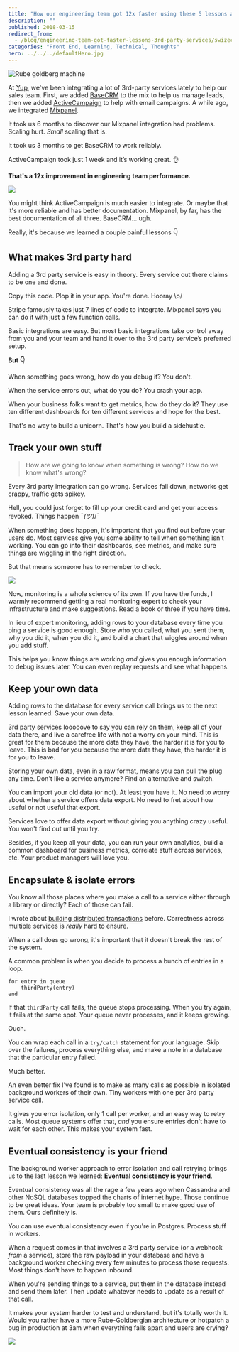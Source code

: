 ```yaml
---
title: "How our engineering team got 12x faster using these 5 lessons about integrating 3rd-party services"
description: ""
published: 2018-03-15
redirect_from:
  - /blog/engineering-team-got-faster-lessons-3rd-party-services/swizec/8283
categories: "Front End, Learning, Technical, Thoughts"
hero: ../../../defaultHero.jpg
---
```


![Rube goldberg machine](./img/media-mYqaRkXyoGbcY-giphy.gif)

At [Yup](https://www.yup.com), we've been integrating a lot of 3rd-party services lately to help our sales team. First, we added [BaseCRM](https://getbase.com/) to the mix to help us manage leads, then we added [ActiveCampaign](https://www.activecampaign.com/) to help with email campaigns. A while ago, we integrated [Mixpanel](https://mixpanel.com/).

It took us 6 months to discover our Mixpanel integration had problems. Scaling hurt. _Small_ scaling that is.

It took us 3 months to get BaseCRM to work reliably.

ActiveCampaign took just 1 week and it’s working great. 👌

**That's a 12x improvement in engineering team performance.**

![](./img/media-CDJo4EgHwbaPS-giphy.gif)

You might think ActiveCampaign is much easier to integrate. Or maybe that it's more reliable and has better documentation. Mixpanel, by far, has the best documentation of all three. BaseCRM… ugh.

Really, it's because we learned a couple painful lessons 👇

## What makes 3rd party hard

Adding a 3rd party service is easy in theory. Every service out there claims to be one and done.

Copy this code. Plop it in your app. You're done. Hooray \\o/

Stripe famously takes just 7 lines of code to integrate. Mixpanel says you can do it with just a few function calls.

Basic integrations are easy. But most basic integrations take control away from you and your team and hand it over to the 3rd party service’s preferred setup.

**But 👇**

When something goes wrong, how do you debug it? You don't.

When the service errors out, what do you do? You crash your app.

When your business folks want to get metrics, how do they do it? They use ten different dashboards for ten different services and hope for the best.

That's no way to build a unicorn. That's how you build a sidehustle.

## Track your own stuff

> How are we going to know when something is wrong? How do we know what's wrong?

Every 3rd party integration can go wrong. Services fall down, networks get crappy, traffic gets spikey.

Hell, you could just forget to fill up your credit card and get your access revoked. Things happen ¯*(ツ)*/¯

When something does happen, it's important that you find out before your users do. Most services give you some ability to tell when something isn't working. You can go into their dashboards, see metrics, and make sure things are wiggling in the right direction.

But that means someone has to remember to check.

![](./img/media-5fBH6zc5cLWMCWrISHK-giphy.gif)

Now, monitoring is a whole science of its own. If you have the funds, I warmly recommend getting a real monitoring expert to check your infrastructure and make suggestions. Read a book or three if you have time.

In lieu of expert monitoring, adding rows to your database every time you ping a service is good enough. Store who you called, what you sent them, why you did it, when you did it, and build a chart that wiggles around when you add stuff.

This helps you know things are working _and_ gives you enough information to debug issues later. You can even replay requests and see what happens.

## Keep your own data

Adding rows to the database for every service call brings us to the next lesson learned: Save your own data.

3rd party services looooove to say you can rely on them, keep all of your data there, and live a carefree life with not a worry on your mind. This is great for them because the more data they have, the harder it is for you to leave. This is bad for you because the more data they have, the harder it is for you to leave.

Storing your own data, even in a raw format, means you can pull the plug any time. Don't like a service anymore? Find an alternative and switch.

You can import your old data (or not). At least you have it. No need to worry about whether a service offers data export. No need to fret about how useful or not useful that export.

Services love to offer data export without giving you anything crazy useful. You won't find out until you try.

Besides, if you keep all your data, you can run your own analytics, build a common dashboard for business metrics, correlate stuff across services, etc. Your product managers will love you.

## Encapsulate & isolate errors

You know all those places where you make a call to a service either through a library or directly? Each of those can fail.

I wrote about [building distributed transactions](https://swizec.com/blog/always-put-side-effects-last/) before. Correctness across multiple services is _really_ hard to ensure.

When a call does go wrong, it's important that it doesn't break the rest of the system.

A common problem is when you decide to process a bunch of entries in a loop.

    for entry in queue
        thirdParty(entry)
    end

If that `thirdParty` call fails, the queue stops processing. When you try again, it fails at the same spot. Your queue never processes, and it keeps growing.

Ouch.

You can wrap each call in a `try/catch` statement for your language. Skip over the failures, process everything else, and make a note in a database that the particular entry failed.

Much better.

An even better fix I've found is to make as many calls as possible in isolated background workers of their own. Tiny workers with one per 3rd party service call.

It gives you error isolation, only 1 call per worker, and an easy way to retry calls. Most queue systems offer that, _and_ you ensure entries don't have to wait for each other. This makes your system fast.

## Eventual consistency is your friend

The background worker approach to error isolation and call retrying brings us to the last lesson we learned: **Eventual consistency is your friend**.

Eventual consistency was all the rage a few years ago when Cassandra and other NoSQL databases topped the charts of internet hype. Those continue to be great ideas. Your team is probably too small to make good use of them. Ours definitely is.

You can use eventual consistency even if you're in Postgres. Process stuff in workers.

When a request comes in that involves a 3rd party service (or a webhook _from_ a service), store the raw payload in your database and have a background worker checking every few minutes to process those requests. Most things don't have to happen inbound.

When you're sending things to a service, put them in the database instead and send them later. Then update whatever needs to update as a result of that call.

It makes your system harder to test and understand, but it's totally worth it. Would you rather have a more Rube-Goldbergian architecture or hotpatch a bug in production at 3am when everything falls apart and users are crying?

![](./img/media-TfItZ1HqJCTza-giphy.gif)
